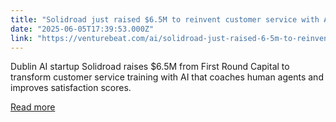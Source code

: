 ```yaml
---
title: "Solidroad just raised $6.5M to reinvent customer service with AI that coaches, not replaces"
date: "2025-06-05T17:39:53.000Z"
link: "https://venturebeat.com/ai/solidroad-just-raised-6-5m-to-reinvent-customer-service-with-ai-that-coaches-not-replaces/"
---
```


Dublin AI startup Solidroad raises $6.5M from First Round Capital to transform customer service training with AI that coaches human agents and improves satisfaction scores.

[Read more](https://venturebeat.com/ai/solidroad-just-raised-6-5m-to-reinvent-customer-service-with-ai-that-coaches-not-replaces/)

